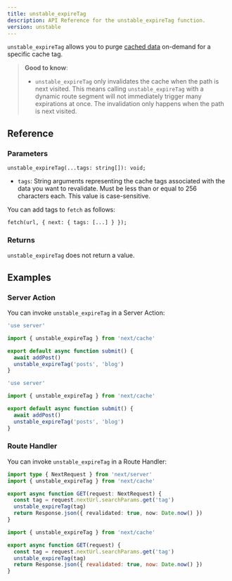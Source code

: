 ```yaml
---
title: unstable_expireTag
description: API Reference for the unstable_expireTag function.
version: unstable
---
```


`unstable_expireTag` allows you to purge [cached data](/docs/app/building-your-application/caching) on-demand for a specific cache tag.

> **Good to know**:
>
> - `unstable_expireTag` only invalidates the cache when the path is next visited. This means calling `unstable_expireTag` with a dynamic route segment will not immediately trigger many expirations at once. The invalidation only happens when the path is next visited.

## Reference

### Parameters

```tsx
unstable_expireTag(...tags: string[]): void;
```

- `tags`: String arguments representing the cache tags associated with the data you want to revalidate. Must be less than or equal to 256 characters each. This value is case-sensitive.

You can add tags to `fetch` as follows:

```tsx
fetch(url, { next: { tags: [...] } });
```

### Returns

`unstable_expireTag` does not return a value.

## Examples

### Server Action

You can invoke `unstable_expireTag` in a Server Action:

```ts filename="app/actions.ts" switcher
'use server'

import { unstable_expireTag } from 'next/cache'

export default async function submit() {
  await addPost()
  unstable_expireTag('posts', 'blog')
}
```

```js filename="app/actions.js" switcher
'use server'

import { unstable_expireTag } from 'next/cache'

export default async function submit() {
  await addPost()
  unstable_expireTag('posts', 'blog')
}
```

### Route Handler

You can invoke `unstable_expireTag` in a Route Handler:

```ts filename="app/api/revalidate/route.ts" switcher
import type { NextRequest } from 'next/server'
import { unstable_expireTag } from 'next/cache'

export async function GET(request: NextRequest) {
  const tag = request.nextUrl.searchParams.get('tag')
  unstable_expireTag(tag)
  return Response.json({ revalidated: true, now: Date.now() })
}
```

```js filename="app/api/revalidate/route.js" switcher
import { unstable_expireTag } from 'next/cache'

export async function GET(request) {
  const tag = request.nextUrl.searchParams.get('tag')
  unstable_expireTag(tag)
  return Response.json({ revalidated: true, now: Date.now() })
}
```
